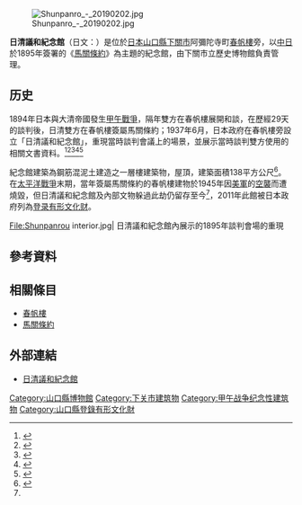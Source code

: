 {{coord|33|57|32.4|N|130|56|54.0|E|type:landmark_region:JP-39|display=title|name=日清議和紀念館}}
{{Infobox building
| building_name       = 日清議和紀念館
| native_building_name= {{lang|ja|日清講和記念館}}
|image=Museum_of_Treaty_of_Shimonoseki_in_Shumpanro_Hotel.JPG
|image_size=300px
|caption=日清議和紀念館
|location_town=[[山口縣|山口縣]][[下關市|下關市]]阿彌陀寺町[[赤間神宮|赤間神宮]]旁
|location_country={{日本}}
|architect=
|client=
|engineer=
|construction_start_date=1937年6月
| altitude            =
|completion_date=
|date_demolished=
|cost=
|structural_system=
|style=[[日本建築|日本建築]]、[[帝冠樣式|帝冠式建築]]
}}
[[File:Shunpanro_-_20190202.jpg|thumb]]

'''日清議和紀念館'''（日文：'''{{lang|ja|日清講和記念館}}'''）是位於[[日本|日本]][[山口縣|山口縣]][[下關市|下關市]]阿彌陀寺町[[春帆樓|春帆樓]]旁，以[[清朝|中]][[大日本帝國|日]]於1895年簽署的《[[馬關條約|馬關條約]]》為主題的紀念館，由下關市立歷史博物館負責管理。
==历史==
1894年日本與大清帝國發生[[甲午戰爭|甲午戰爭]]，隔年雙方在春帆樓展開和談，在歷經29天的談判後，日清雙方在春帆樓簽屬馬關條約；1937年6月，日本政府在春帆樓旁設立「日清議和紀念館」，重現當時談判會議上的場景，並展示當時談判雙方使用的相關文書資料。<ref name="History">{{Cite web| url=https://www.shunpanro.com/about/history.html| title=春帆楼の発祥と歴史| publisher=春帆樓| accessdate=2019-02-14| language=ja| archive-date=2020-10-31| archive-url=https://web.archive.org/web/20201031231539/https://www.shunpanro.com/about/history.html| dead-url=no}}</ref><ref name="nikkie-20170327">{{Cite news| url=https://zh.cn.nikkei.com/columnviewpoint/tearoom/24374-2017-03-27-06-07-12.html| title=日本鮮鮮鮮(52)河豚、李鴻章與馬關條約| date=2017-03-29| newspaper=日本經濟新聞中文版| author=劉黎兒| accessdate=2019-02-14| language=zh-tw| archive-date=2020-11-04| archive-url=https://web.archive.org/web/20201104030732/https://zh.cn.nikkei.com/columnviewpoint/tearoom/24374-2017-03-27-06-07-12.html| dead-url=no}}</ref><ref>{{Cite web| url=http://www.shimohaku.jp/page0106.html| title=日清講和記念館| publisher=下關市立歷史博物館| language=ja| accessdate=2019-02-14| archive-date=2020-12-02| archive-url=https://web.archive.org/web/20201202052053/http://www.shimohaku.jp/page0106.html| dead-url=no}}</ref><ref>{{Cite web| url=https://www.japanheritage-kannmon.jp/bunkazai/index.cfm?id=35| title=日清講和記念館| work=日本遺産　関門ノスタルジック海峡| accessdate=2019-02-15| language=ja| archive-date=2020-11-08| archive-url=https://web.archive.org/web/20201108133122/https://www.japanheritage-kannmon.jp/bunkazai/index.cfm?id=35| dead-url=no}}</ref><ref>{{Cite news| url=http://news.takungpao.com.hk/paper/q/2015/0922/3179162.html| title=日清講和記念館 再現馬關談判會場| date=2015-09-22| work=大公網| author=樑勇| accessdate=2019-02-15| language=zh-tw| archive-date=2019-02-15| archive-url=https://web.archive.org/web/20190215102805/http://news.takungpao.com.hk/paper/q/2015/0922/3179162.html| dead-url=no}}</ref>

紀念館建築為鋼筋混泥土建造之一層樓建築物，{{Tsl|ja|瓦葺き|瓦葺}}屋頂，建築面積138平方公尺<ref>{{Cite web| url=http://bunka.nii.ac.jp/heritages/detail/147067| title=日清講和記念館 文化遺産オンライン| work=文化遺產 Online| accessdate=2019-02-15| language=ja| archive-date=2020-11-24| archive-url=https://web.archive.org/web/20201124015321/https://bunka.nii.ac.jp/heritages/detail/147067| dead-url=no}}</ref>。在[[太平洋戰爭|太平洋戰爭]]末期，當年簽屬馬關條約的春帆樓建物於1945年因[[美軍|美軍]]的[[空襲|空襲]]而遭燒毀，但日清議和紀念館及內部文物躲過此劫仍留存至今<ref name="History"/>，2011年此館被日本政府列為[[登录有形文化财|登录有形文化财]]。

<gallery widths=250px heights=250px>
File:Shunpanrou interior.jpg| 日清議和紀念館內展示的1895年談判會場的重現
</gallery>

== 參考資料 ==
{{reflist|2}}

== 相關條目 ==
{{commonscat|Nisshin Kowa Kinenkan}}
* [[春帆樓|春帆樓]]
* [[馬關條約|馬關條約]]

== 外部連結 ==
* {{Ja}} [http://www.shimohaku.jp/page0106.html 日清議和紀念館] {{Wayback|url=http://www.shimohaku.jp/page0106.html |date=20201202052053 }}

[[Category:山口縣博物館|Category:山口縣博物館]]
[[Category:下关市建筑物|Category:下关市建筑物]]
[[Category:甲午战争纪念性建筑物|Category:甲午战争纪念性建筑物]]
[[Category:山口縣登錄有形文化財|Category:山口縣登錄有形文化財]]